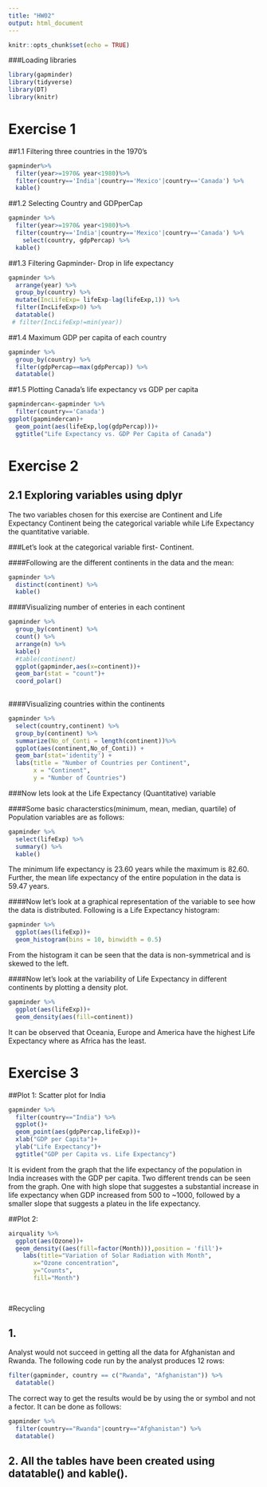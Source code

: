 ```yaml
---
title: "HW02"
output: html_document
---
```


```r
knitr::opts_chunk$set(echo = TRUE)
```
###Loading libraries
```r
library(gapminder)
library(tidyverse)
library(DT)
library(knitr)
```
# Exercise 1

##1.1 
Filtering three countries in the 1970's
```r
gapminder%>% 
  filter(year>=1970& year<1980)%>% 
  filter(country=='India'|country=='Mexico'|country=='Canada') %>% 
  kable()

```

##1.2 
Selecting Country and GDPperCap
```r
gapminder %>% 
  filter(year>=1970& year<1980)%>% 
  filter(country=='India'|country=='Mexico'|country=='Canada') %>% 
    select(country, gdpPercap) %>% 
  kable()
```

##1.3 
Filtering Gapminder- Drop in life expectancy 
```r
gapminder %>% 
  arrange(year) %>% 
  group_by(country) %>% 
  mutate(IncLifeExp= lifeExp-lag(lifeExp,1)) %>% 
  filter(IncLifeExp>0) %>% 
  datatable()
 # filter(IncLifeExp!=min(year))
```

##1.4 
Maximum GDP per capita of each country
```r
gapminder %>%
  group_by(country) %>% 
  filter(gdpPercap==max(gdpPercap)) %>% 
  datatable()
```

##1.5
Plotting Canada's life expectancy vs GDP per capita
```r
gapmindercan<-gapminder %>% 
  filter(country=='Canada')
ggplot(gapmindercan)+
  geom_point(aes(lifeExp,log(gdpPercap)))+
  ggtitle("Life Expectancy vs. GDP Per Capita of Canada")

```


# Exercise 2

## 2.1 Exploring variables using dplyr
The two variables chosen for this exercise are Continent and Life Expectancy Continent being the categorical variable while Life Expectancy the quantitative variable. 


###Let's look at the categorical variable first- Continent.

####Following are the different continents in the data and the mean: 
```r
gapminder %>% 
  distinct(continent) %>% 
  kable()

```

####Visualizing number of enteries in each continent
```r
gapminder %>% 
  group_by(continent) %>% 
  count() %>% 
  arrange(n) %>% 
  kable()
  #table(continent)
  ggplot(gapminder,aes(x=continent))+
  geom_bar(stat = "count")+
  coord_polar()
  
```

####Visualizing countries within the continents

```r
gapminder %>%
  select(country,continent) %>% 
  group_by(continent) %>%
  summarize(No_of_Conti = length(continent))%>%
  ggplot(aes(continent,No_of_Conti)) +
  geom_bar(stat='identity') +
  labs(title = "Number of Countries per Continent",
       x = "Continent",
       y = "Number of Countries")
```



###Now lets look at the Life Expectancy (Quantitative) variable

####Some basic characterstics(minimum, mean, median, quartile) of Population variables are as follows: 
```r
gapminder %>% 
  select(lifeExp) %>% 
  summary() %>% 
  kable()
```
The minimum life expectancy is 23.60 years while the maximum is 82.60. Further, the mean life expectancy of the entire population in the data is 59.47 years. 

####Now let's look at a graphical representation of the variable to see how the data is distributed. Following is a Life Expectancy histogram:

```r
gapminder %>% 
  ggplot(aes(lifeExp))+
  geom_histogram(bins = 10, binwidth = 0.5)
```

From the histogram it can be seen that the data is non-symmetrical and is skewed to the left. 

####Now let's look at the variability of Life Expectancy in different continents by plotting a density plot.

```r
gapminder %>% 
  ggplot(aes(lifeExp))+
  geom_density(aes(fill=continent))

```

It can be observed that Oceania, Europe and America have the highest Life Expectancy where as Africa has the least. 

# Exercise 3

##Plot 1: Scatter plot for India
```r
gapminder %>% 
  filter(country=="India") %>% 
  ggplot()+
  geom_point(aes(gdpPercap,lifeExp))+
  xlab("GDP per Capita")+
  ylab("Life Expectancy")+
  ggtitle("GDP per Capita vs. Life Expectancy")
```
It is evident from the graph that the life expectancy of the population in India increases with the GDP per capita. Two different trends can be seen from the graph. One with high slope that suggestes a substantial increase in life expectancy when GDP increased from 500 to ~1000, followed by a smaller slope that suggests a plateu in the life expectancy.  


##Plot 2: 
```r
airquality %>% 
  ggplot(aes(Ozone))+
  geom_density((aes(fill=factor(Month))),position = 'fill')+
    labs(title="Variation of Solar Radiation with Month", 
       x="Ozone concentration",
       y="Counts",
       fill="Month")
  
  
```


#Recycling

## 1. 
Analyst would not succeed in getting all the data for Afghanistan and Rwanda. The following code run by the analyst produces 12 rows:
```r
filter(gapminder, country == c("Rwanda", "Afghanistan")) %>% 
  datatable()

```

The correct way to get the results would be by using the or symbol and not a fector. It can be done as follows:
```r
gapminder %>% 
  filter(country=="Rwanda"|country=="Afghanistan") %>% 
  datatable()
```

## 2. All the tables have been created using datatable() and kable(). 
